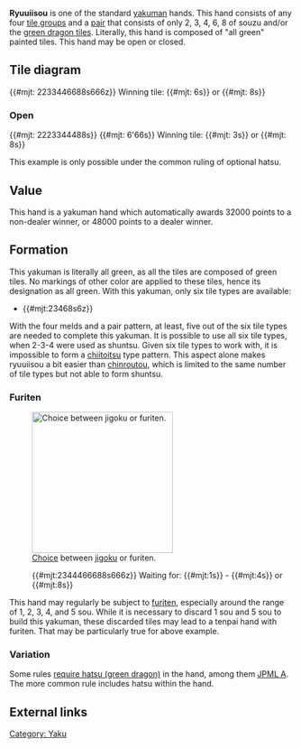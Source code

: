 {{Infobox yaku
|type        = Yakuman
|kanji       = 緑一色
|english     = All green
|value       = Yakuman
|yakuSpeed   = Very slow
|difficulty  = Very hard
|yakuCombine = * [[Tenhou]]
* [[Chihou]]
* [[Suu ankou]]
* [[Suu kantsu]]
|gameExample = * [http://tenhou.net/0/?log=2013112316gm-0089-0000-f1fc96aa&tw=1 Ryuuiisou]
* [http://tenhou.net/0/?log=2014011323gm-008f-0000-6fb5e4b1&tw=2&ts=0 Ryuuiisou] via [[rinshan]]
* [http://tenhou.net/0/?log=2014081510gm-008b-0000-2359e4c4&tw=1&ts=7 Ryuuiisou] with [[furiten]]
* [http://tenhou.net/0/?log=2014073011gm-0009-0000-3245cc77&tw=2&ts=2 Ryuuiisou] with [[suuankou tanki]]
}}
'''Ryuuiisou''' {{kana|緑一色}} is one of the standard [[List_of_yaku#Yakuman|yakuman]] hands. This hand consists of any four [[mentsu|tile groups]] and a [[jantou|pair]] that consists of only 2, 3, 4, 6, 8 of souzu and/or the [[hatsu|green dragon tiles]].  Literally, this hand is composed of "all green" painted tiles. This hand may be open or closed.

==Tile diagram==
{{#mjt: 2233446688s666z}} Winning tile: {{#mjt: 6s}} or {{#mjt: 8s}}

===Open===
{{#mjt: 2223344488s}} {{#mjt: 6'66s}} Winning tile: {{#mjt: 3s}} or {{#mjt: 8s}}

This example is only possible under the common ruling of optional hatsu.

==Value==
This hand is a yakuman hand which automatically awards 32000 points to a non-dealer winner, or 48000 points to a dealer winner.

==Formation==
This yakuman is literally all green, as all the tiles are composed of green tiles.  No markings of other color are applied to these tiles, hence its designation as all green.  With this yakuman, only six tile types are available:
* {{#mjt:23468s6z}}
With the four melds and a pair pattern, at least, five out of the six tile types are needed to complete this yakuman.  It is possible to use all six tile types, when 2-3-4 were used as shuntsu.  Given six tile types to work with, it is impossible to form a [[chiitoitsu]] type pattern.  This aspect alone makes ryuuiisou a bit easier than [[chinroutou]], which is limited to the same number of tile types but not able to form shuntsu.

===Furiten===
[[Image:Ryuuiisou tenpai.png|thumb|250px|right|[http://tenhou.net/0/?log=2015012507gm-0009-7447-af613d7b&tw=1&ts=6 Choice] between [[jigoku]] or furiten.]]
:{{#mjt:2344466688s666z}} Waiting for: {{#mjt:1s}} - {{#mjt:4s}} or {{#mjt:8s}}

This hand may regularly be subject to [[furiten]], especially around the range of 1, 2, 3, 4, and 5 sou.  While it is necessary to discard 1 sou and 5 sou to build this yakuman, these discarded tiles may lead to a tenpai hand with furiten.  That may be particularly true for above example.

=== Variation ===

Some rules [[Yaku_variations#Ryuuiisou|require hatsu (green dragon)]] in the hand, among them [[JPML|JPML A]]. The more common rule includes hatsu within the hand.

==External links==
{{jpwiki|緑一色}}
{{Youtube
| url         = https://www.youtube.com/watch?v=IeDZ-cV7vQU
| linkname    = 【麻雀】武中進の緑一色【役満】
| description = Ryuuiisou at [[Nihon Pro Mahjong]].
}}
[[Category: Yaku]]

{{Navbox yaku}}